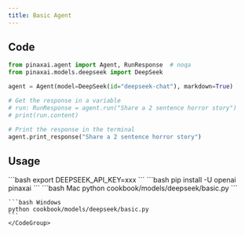 ```yaml
---
title: Basic Agent
---
```


## Code

```python cookbook/models/deepseek/basic.py
from pinaxai.agent import Agent, RunResponse  # noqa
from pinaxai.models.deepseek import DeepSeek

agent = Agent(model=DeepSeek(id="deepseek-chat"), markdown=True)

# Get the response in a variable
# run: RunResponse = agent.run("Share a 2 sentence horror story")
# print(run.content)

# Print the response in the terminal
agent.print_response("Share a 2 sentence horror story")
```

## Usage

<Steps>
  <Snippet file="create-venv-step.mdx" />

  <Step title="Set your API key">
    ```bash
    export DEEPSEEK_API_KEY=xxx
    ```
  </Step>

  <Step title="Install libraries">
    ```bash
    pip install -U openai pinaxai
    ```
  </Step>

  <Step title="Run Agent">
    <CodeGroup>
    ```bash Mac
    python cookbook/models/deepseek/basic.py
    ```

    ```bash Windows
    python cookbook/models/deepseek/basic.py
    ```
    </CodeGroup>
  </Step>
</Steps>